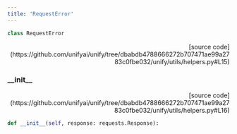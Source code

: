 ```yaml
---
title: 'RequestError'
---
```


```python
class RequestError
```

<p align="right">[source code](https://github.com/unifyai/unify/tree/dbabdb4788666272b707471ae99a2783c0fbe032/unify/utils/helpers.py#L15)</p>



### \_\_init\_\_

<p align="right">[source code](https://github.com/unifyai/unify/tree/dbabdb4788666272b707471ae99a2783c0fbe032/unify/utils/helpers.py#L16)</p>

```python
def __init__(self, response: requests.Response):
```

